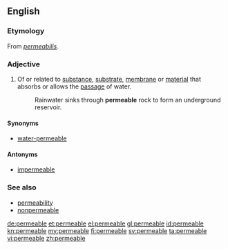 {{also|perméable}}
==English==

===Etymology===
From {{etyl|la}} ''[[permeabilis]]''.

===Adjective===
{{en-adj}}

# Of or related to [[substance]], [[substrate]], [[membrane]] or [[material]] that absorbs or allows the [[passage]] of water.
#:Rainwater sinks through '''permeable''' rock to form an underground reservoir.

====Synonyms====
* [[water-permeable]]

====Antonyms====
* [[impermeable]]

===See also===
* [[permeability]]
* [[nonpermeable]]

[[de:permeable]]
[[et:permeable]]
[[el:permeable]]
[[gl:permeable]]
[[id:permeable]]
[[kn:permeable]]
[[my:permeable]]
[[fi:permeable]]
[[sv:permeable]]
[[ta:permeable]]
[[vi:permeable]]
[[zh:permeable]]